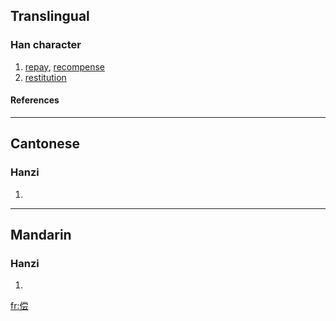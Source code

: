 {{see|償}}

==Translingual==
===Han character===
{{Han char|rn=9|rad=人|as=09|sn=11|four=|canj=人火月戈 (OFBI)}}
# [[repay]], [[recompense]]
# [[restitution]]
====References====
{{Han ref|kx=0112.071|hdz=10189.070|uh=507F|ud=20607}}
----
==Cantonese==
===Hanzi===
{{yue-hanzi|jyut=|y=seung4}}
# {{defn|Cantonese}}
----
==Mandarin==
===Hanzi===
{{cmn-hanzi|tra=償|pin=[[cháng]] ([[chang2]])|wg=ch'ang<sup>2</sup>}}
# {{defn|Mandarin}}




[[fr:偿]]